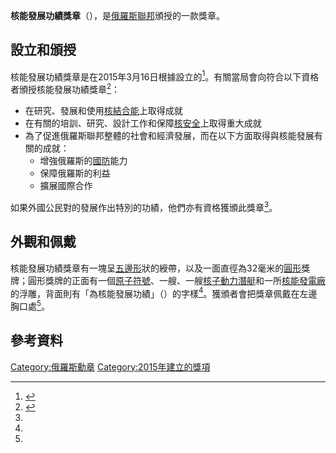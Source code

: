 {{Infobox military award
|name=核能發展功績獎章
|image=
|awarded_by={{flag|Russian Federation}}
|established=2015年3月16日
|type=獎章
}}
'''核能發展功績獎章'''（{{lang-ru|Медаль «За заслуги в освоении атомной энергии»}}），是[[俄羅斯聯邦|俄羅斯聯邦]]頒授的一款獎章。

== 設立和頒授 ==
核能發展功績獎章是在2015年3月16日根據{{link-en|俄羅斯總統令|Decree of the President of Russia}}設立的<ref>{{cite web|title=Указ Президента РФ от 16 марта 2015 г. № 133 “Об учреждении медали "За заслуги в освоении атомной энергии" и установлении почетного звания "Заслуженный работник атомной промышленности Российской Федерации"|url=http://www.garant.ru/products/ipo/prime/doc/70791386/|website=ГАРАНТ|accessdate=2015-07-10|archiveurl=https://web.archive.org/web/20150710134829/http://www.garant.ru/products/ipo/prime/doc/70791386/|archivedate=2015-07-10|deadurl=no}}</ref>。有關當局會向符合以下資格者頒授核能發展功績獎章<ref name=GEN>{{cite web|title=Медаль "За заслуги в освоении атомной энергии"|url=http://award.gov.ru/atom_medal.html|website=Государственные награды России|accessdate=2015-07-10|archiveurl=https://web.archive.org/web/20150710134644/http://award.gov.ru/atom_medal.html|archivedate=2015-07-10|deadurl=no}}</ref>：

* 在研究、發展和使用[[核結合能|核結合能]]上取得成就
* 在有關的培訓、研究、設計工作和保障[[核安全|核安全]]上取得重大成就
* 為了促進俄羅斯聯邦整體的社會和經濟發展，而在以下方面取得與核能發展有關的成就：
** 增強俄羅斯的[[國防|國防]]能力
** 保障俄羅斯的利益
** 擴展國際合作

如果外國公民對{{link-en|俄羅斯核工業|Nuclear power in Russia}}的發展作出特別的功績，他們亦有資格獲頒此獎章<ref name=GEN/>。

== 外觀和佩戴 ==
核能發展功績獎章有一塊呈[[五邊形|五邊形]]狀的綬帶，以及一面直徑為32毫米的[[圓形|圓形]]獎牌；圓形獎牌的正面有一個[[原子|原子]][[符號|符號]]、一艘{{link-en|核动力破冰船|Nuclear-powered icebreaker}}、一艘[[核子動力潛艇|核子動力潛艇]]和一所[[核能發電廠|核能發電廠]]的浮雕，背面則有「為核能發展功績」（{{lang-ru|ЗА ЗАСЛУГИ В ОСВОЕНИИ АТОМНОЙ ЭНЕРГИИ}}）的字樣<ref name=GEN/>。獲頒者會把獎章佩戴在左邊胸口處<ref name=GEN/>。

== 參考資料 ==
{{reflist}}

[[Category:俄羅斯勳章|Category:俄羅斯勳章]]
[[Category:2015年建立的獎項|Category:2015年建立的獎項]]

{{俄罗斯奖励}}